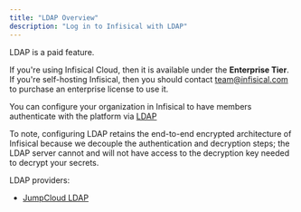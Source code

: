 ```yaml
---
title: "LDAP Overview"
description: "Log in to Infisical with LDAP"
---
```

<Info>
    LDAP is a paid feature.
   
   If you're using Infisical Cloud, then it is available under the **Enterprise Tier**. If you're self-hosting Infisical,
   then you should contact team@infisical.com to purchase an enterprise license to use it.
</Info>

You can configure your organization in Infisical to have members authenticate with the platform via [LDAP](https://en.wikipedia.org/wiki/Lightweight_Directory_Access_Protocol)

To note, configuring LDAP retains the end-to-end encrypted architecture of Infisical because we decouple the authentication and decryption steps; the LDAP server cannot and will not have access to the decryption key needed to decrypt your secrets.

LDAP providers:

- [JumpCloud LDAP](/documentation/platform/ldap/jumpcloud)